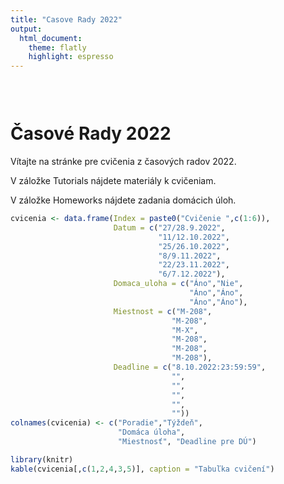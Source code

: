 ```yaml
---
title: "Casove Rady 2022"
output: 
  html_document: 
    theme: flatly
    highlight: espresso
---
```


<style type="text/css">
.title {
  display: none;
}

#getting-started img {
  margin-right: 10px;
}

</style>

<div class="row" style="padding-top: 30px;">
<div class="col-sm-6">

# **Časové Rady 2022**

Vítajte na stránke pre cvičenia z časových radov 2022.

V záložke Tutorials nájdete materiály k cvičeniam. 

V záložke Homeworks nájdete zadania domácich úloh.

```r

cvicenia <- data.frame(Index = paste0("Cvičenie ",c(1:6)),
                       Datum = c("27/28.9.2022",
                                 "11/12.10.2022",
                                 "25/26.10.2022",
                                 "8/9.11.2022",
                                 "22/23.11.2022",
                                 "6/7.12.2022"),
                       Domaca_uloha = c("Áno","Nie",
                                        "Áno","Áno",
                                        "Áno","Áno"),
                       Miestnost = c("M-208",
                                    "M-208",
                                    "M-X",
                                    "M-208",
                                    "M-208",
                                    "M-208"),
                       Deadline = c("8.10.2022:23:59:59",
                                    "",
                                    "",
                                    "",
                                    "",
                                    ""))
colnames(cvicenia) <- c("Poradie","Týždeň",
                        "Domáca úloha",
                        "Miestnosť", "Deadline pre DÚ")
```

```r
library(knitr)
kable(cvicenia[,c(1,2,4,3,5)], caption = "Tabuľka cvičení")
```

